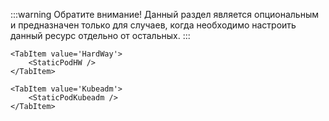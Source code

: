 

:::warning Обратите внимание!
Данный раздел является опциональным и предназначен только для случаев, когда необходимо настроить данный ресурс отдельно от остальных.
:::

<Tabs groupId="install-type">

    <TabItem value='HardWay'>
        <StaticPodHW />
    </TabItem>

    <TabItem value='Kubeadm'>
        <StaticPodKubeadm />
    </TabItem>

</Tabs>
